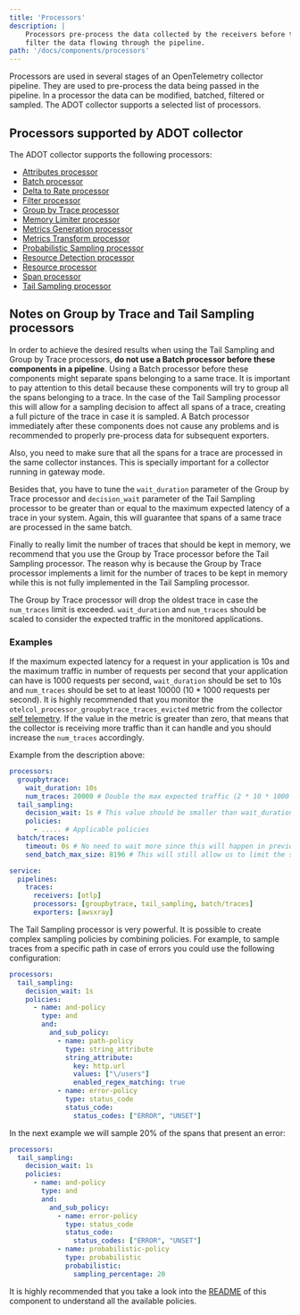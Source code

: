 ```yaml
---
title: 'Processors'
description: |
    Processors pre-process the data collected by the receivers before they are exported by exporters. Processors can modify, batch or
    filter the data flowing through the pipeline.
path: '/docs/components/processors'
---
```



Processors are used in several stages of an OpenTelemetry collector pipeline. They are used to pre-process the data being passed in the pipeline. In a processor the data can be modified, batched, filtered or sampled. The
ADOT collector supports a selected list of processors.

<SectionSeparator />

## Processors supported by ADOT collector

The ADOT collector supports the following processors:

* [Attributes processor](https://github.com/open-telemetry/opentelemetry-collector-contrib/tree/main/processor/attributesprocessor#attributes-processor)
* [Batch processor](https://github.com/open-telemetry/opentelemetry-collector/tree/main/processor/batchprocessor#batch-processor)
* [Delta to Rate processor](https://github.com/open-telemetry/opentelemetry-collector-contrib/tree/main/processor/deltatorateprocessor#delta-to-rate-processor)
* [Filter processor](https://github.com/open-telemetry/opentelemetry-collector-contrib/tree/main/processor/filterprocessor#filter-processor)
* [Group by Trace processor](https://github.com/open-telemetry/opentelemetry-collector-contrib/blob/main/processor/groupbytraceprocessor/README.md)
* [Memory Limiter processor](https://github.com/open-telemetry/opentelemetry-collector/tree/main/processor/memorylimiterprocessor#memory-limiter-processor)
* [Metrics Generation processor](https://github.com/open-telemetry/opentelemetry-collector-contrib/tree/main/processor/metricsgenerationprocessor#metrics-generation-processor)
* [Metrics Transform processor](https://github.com/open-telemetry/opentelemetry-collector-contrib/tree/main/processor/metricstransformprocessor#metrics-transform-processor)
* [Probabilistic Sampling processor](https://github.com/open-telemetry/opentelemetry-collector-contrib/tree/main/processor/probabilisticsamplerprocessor#probabilistic-sampling-processor)
* [Resource Detection processor](https://github.com/open-telemetry/opentelemetry-collector-contrib/tree/main/processor/resourcedetectionprocessor#resource-detection-processor)
* [Resource processor](https://github.com/open-telemetry/opentelemetry-collector-contrib/tree/main/processor/resourceprocessor#resource-processor)
* [Span processor](https://github.com/open-telemetry/opentelemetry-collector-contrib/tree/main/processor/spanprocessor#span-processor)
* [Tail Sampling processor](https://github.com/open-telemetry/opentelemetry-collector-contrib/tree/main/processor/tailsamplingprocessor/README.md)

## Notes on Group by Trace and Tail Sampling processors

In order to achieve the desired results when using the Tail Sampling and Group by Trace processors, **do not use a Batch processor before these components in a pipeline**. Using a Batch processor before these components might separate spans belonging to a same trace. It is important to pay attention to this detail because these components will try to group all the spans belonging to a trace. In the case of the Tail Sampling processor this will allow for a sampling decision to affect all spans of a trace, creating a full picture of the trace in case it is sampled. A Batch processor immediately after these components does not cause any problems and is recommended to properly pre-process data for subsequent exporters.

Also, you need to make sure that all the spans for a trace are processed in the same collector instances. This is specially important for a collector running in gateway mode.

Besides that, you have to tune the `wait_duration` parameter of the Group by Trace processor and `decision_wait` parameter of the Tail Sampling processor to be greater than or equal to the maximum expected latency of a trace in your system. Again, this will guarantee that spans of a same trace are processed in the same batch.

Finally to really limit the number of traces that should be kept in memory, we recommend that you use the Group by Trace processor before the Tail Sampling processor. The reason why is because the Group by Trace processor implements a limit for the number of traces to be kept in memory while this is not fully implemented in the Tail Sampling processor.

The Group by Trace processor will drop the oldest trace in case the `num_traces` limit is exceeded. `wait_duration` and `num_traces` should be scaled to consider the expected traffic in the monitored applications.

### Examples

If the maximum expected latency for a request in your application is 10s and the maximum traffic in number of requests per second that your application can have is 1000 requests per second, `wait_duration` should be set to 10s and `num_traces` should be set to at least 10000 (10 * 1000 requests per second). It is highly recommended that you monitor the `otelcol_processor_groupbytrace_traces_evicted` metric from the collector [self telemetry](https://opentelemetry.io/docs/collector/configuration/#service). If the value in the metric is greater than zero, that means that the collector is receiving more traffic than it can handle and you should increase the `num_traces` accordingly.


Example from the description above:
```yaml
processors:
  groupbytrace:
    wait_duration: 10s
    num_traces: 20000 # Double the max expected traffic (2 * 10 * 1000 requests per second)
  tail_sampling:
    decision_wait: 1s # This value should be smaller than wait_duration
    policies:
      - ..... # Applicable policies
  batch/traces:
    timeout: 0s # No need to wait more since this will happen in previous processors
    send_batch_max_size: 8196 # This will still allow us to limit the size of the batches sent to subsequent exporters

service:
  pipelines:
    traces:
      receivers: [otlp]
      processors: [groupbytrace, tail_sampling, batch/traces]
      exporters: [awsxray]

```

The Tail Sampling processor is very powerful. It is possible to create complex sampling policies by combining policies. For example, to sample traces from a specific path in case of errors you could use the following configuration:

```yaml
processors:
  tail_sampling:
    decision_wait: 1s
    policies:
      - name: and-policy
        type: and
        and:
          and_sub_policy:
            - name: path-policy
              type: string_attribute
              string_attribute:
                key: http.url
                values: ["\/users"]
                enabled_regex_matching: true
            - name: error-policy
              type: status_code
              status_code:
                status_codes: ["ERROR", "UNSET"]
```

In the next example we will sample 20% of the spans that present an error:

```yaml
processors:
  tail_sampling:
    decision_wait: 1s
    policies:
      - name: and-policy
        type: and
        and:
          and_sub_policy:
            - name: error-policy
              type: status_code
              status_code:
                status_codes: ["ERROR", "UNSET"]
            - name: probabilistic-policy
              type: probabilistic
              probabilistic:
                sampling_percentage: 20
```

It is highly recommended that you take a look into the [README](https://github.com/open-telemetry/opentelemetry-collector-contrib/tree/main/processor/tailsamplingprocessor/README.md) of this component to understand all the available policies.
